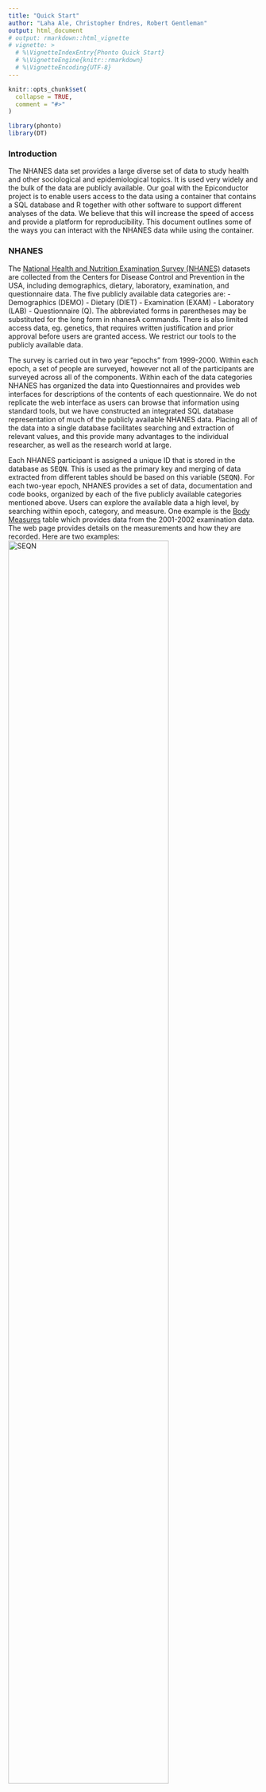 ```yaml
---
title: "Quick Start"
author: "Laha Ale, Christopher Endres, Robert Gentleman"
output: html_document
# output: rmarkdown::html_vignette
# vignette: >
  # %\VignetteIndexEntry{Phonto Quick Start}
  # %\VignetteEngine{knitr::rmarkdown}
  # %\VignetteEncoding{UTF-8}
---
```


```r
knitr::opts_chunk$set(
  collapse = TRUE,
  comment = "#>"
)
```

```r
library(phonto)
library(DT)
```
### Introduction
  The NHANES data set provides a large diverse set of data to study health and other sociological and epidemiological topics.  It is used very widely and the bulk of the data are publicly available.  Our goal with the Epiconductor project is to enable users access to the data using a container that contains a SQL database and R together with other software to support different analyses of the data.  We believe that this will increase the speed of access and provide a platform for reproducibility.  This document outlines some of the ways you can interact with the NHANES data while using the container.

### NHANES 

The [National Health and Nutrition Examination Survey (NHANES)](https://www.cdc.gov/nchs/nhanes/index.htm) datasets are collected from the Centers for Disease Control and Prevention in the USA, including demographics, dietary, laboratory, examination, and questionnaire data. The five publicly available data categories are: - Demographics (DEMO) - Dietary (DIET) - Examination (EXAM) - Laboratory (LAB) - Questionnaire (Q). The abbreviated forms in parentheses may be substituted for the long form in nhanesA commands. There is also limited access data, eg. genetics, that requires written justification and prior approval before users are granted access. We restrict our tools to the publicly available data.

The survey is carried out in two year "epochs" from 1999-2000. Within each epoch, a set of people are surveyed, however not all of the participants are surveyed across all of the components. Within each of the data categories NHANES has organized the data into Questionnaires and provides web interfaces for descriptions of the contents of each questionnaire.  We do not replicate the web interface as users can browse that information using standard tools, but we have constructed an integrated SQL database representation of much of the publicly available NHANES data.  Placing all of the data into a single database facilitates searching and extraction of relevant values, and this provide many advantages to the individual researcher, as well as the research world at large.

Each NHANES participant is assigned a unique ID that is stored in the database as <tt>SEQN</tt>. This is used as the primary key and merging of data extracted from different tables should be based on this variable (<tt>SEQN</tt>). 
For each two-year epoch, NHANES provides a set of data, documentation and code books, organized by each of the five publicly available categories mentioned above.  Users can explore the available data a high level, by searching within epoch, category, and measure. One example is the [Body Measures](https://wwwn.cdc.gov/nchs/nhanes/2001-2002/BMX_B.htm) table which provides data from the 2001-2002 examination data. The web page provides details on the measurements and how they are recorded.
Here are two examples:
![SEQN](seqn.png){width=80%}
![weight](weight.png){width=80%}


There are many ways to access and utilize the NHANES data. Users familiar with SQL can connect and explore the data with database client tools such as HeidiSQL and DataGrip, or other programming languages. 

<FONT COLOR="RED"> README(TJFS): Not sure how/why this fits in here: </FONT>
*In the [example](https://github.com/ccb-hms/NHANES/blob/main/Code/R/regressionExample.R), we show, using R, how one can connect to the database and perform a simple sample analysis. In addition, we also wrapped some functions for users to get access to the data easily, the function can be see in [phonto package](https://github.com/ccb-hms/phonto/tree/main/vignettes).*


Others may utilize [web-based tools](https://www.cdc.gov/nchs/nhanes/index.htm) provided by the CDC for investigating the data and metadata. In addition there are two existing R packages called [nhanesA](https://cran.r-project.org/web/packages/nhanesA/index.html) (Endres) and [RNHANES](https://cran.r-project.org/web/packages/RNHANES/index.html) (Susman). While most of the data collected can easily be downloaded from the CDC website, accessing the data in that way can be problematic and error prone. The [nhanesA](https://cran.r-project.org/web/packages/nhanesA/index.html) package provides a set of tools to search and download the NHANES data and metadata, making the data more accessible to user. However, one drawback is that the tool must access the NHANES website every time the user calls the R function, which leads slow getting of the data and raises errors occasionally due to network issues.

In the spirit of producing more easily reproduced and shared analyses we have created a SQL database in a Docker (cite Docker) container that contains most of the currently available NHANES data. Around that SQL database we have constructed a number of R packages and other tools that help scientists analyze the data. Since all of the code and data are under version control, anyone can obtain the same version of the data and code and produce identical results.  

### 1. Searching the NHANES database

Comprehensive lists of NHANES variables are maintained for each data group. For example, the demographics variables are available at https://wwwn.cdc.gov/nchs/nhanes/search/variablelist.aspx?Component=Demographics. The `nhanesSearch` function allows the investigator to input search terms, match against the comprehensive variable descriptions, and retrieve the list of matching variables.

<FONT COLOR="RED">README(TJFS): This function would be much more useful if it could search AND and not just OR </FONT>

  
#### 1.1  nhanesSearch()
This function will list all the tables
   <FONT COLOR="RED"> README(TJFS): arguments are required for this to run, will search all tables.(i.e. cannot run nhanesTables() and get all tables) would be good if empty arguments would produce all available tables (like nhanesSearch()). Would be great to be able to search across multiple years (i.e. specify a start and stop year nhanesSearch())
  
   </FONT>
 
#### 1.1 nhanesSearchTableNames

This function lets users search for tables in the database by the table name, which can be either the short names used by NHANES or the 
longer descriptive names.  For our Dockerized container no restricted data can be accessed (ie the RDC tables are excluded) and the `includerdc` option is not supported.

 <FONT COLOR="RED"> FIXME: is this correct Laha? If so can you add something to the man page to show this and an example of using
the long descriptive names - also the man page says: includerdc: If TRUE then RDC only tables are included (default=FALSE).
but what is an RDC table? can you explain on the man page? nhanesSearchTableNames(): can search the tables by the name patterns, and it returns a data frame of the results, which contains the questionnaire (the table names provided in NHANES websites), a longer descriptive table name (eg.BloodPressure) and the survey years. </FONT>

 <FONT COLOR="blue">No, it does not support search the long tale name, it was designed for search short table names as the nhanesA package does. But I can added it if that is what we want.</FONT>


For example, we can search blood pressure related table by the following code. We choose "BPX" as the parameters based the CDC table name conventions. The users can pass more sophistic search patterns according "LIKE string" in sql Server, more details can be found [here](https://learn.microsoft.com/en-us/sql/t-sql/language-elements/like-transact-sql?view=sql-server-ver16).
```r
res = nhanesSearchTableNames("BPX", details=TRUE)
datatable(res)
```
In the research data frame, Questionnaire present CDC tables, and TableName present long descriptive names which hold the data across the years.


In the code chunk below we exploit the fact that the data are stored in a SQLServer database. We can provide access to some of the special functions within that database for matching strings. In the example below the string "BPX[_]" string is passed to the database engine directly.  This string matches only tables containing the string "BPX_"; therefore, the table named "BPXO_J" will not match the search string. We note that the table named "BPX" also has no underscore and it also will not match. Readers familiar with regular expressions may want to explore on-line documentation for SQL Server that helps them identify ways of creating more specialized search expressions.
```r
res = nhanesSearchTableNames("BPX[_]", details=TRUE)
datatable(res)
```

# 1.2 Searching for Variables
 One of the main challenges in using the NHANES data set is finding the tables that contain 
 the data you want to analyze.  In this section we outline some of the basic methods you can use to do the searching. In the next code chunk are a variety of different ways you can use the search functionality.
 The returned value can be put into a searchable data table that you can use to further filter, sort and search for specific variables.
```r
# nhanesSearch use examples
#
# Search on the word bladder, restrict to the 2001-2008 surveys, 
# print out 50 characters of the variable description
bl = nhanesSearch("bladder", ystart=2001, ystop=2008, nchar=50)
dim(bl)
#
# Search on "urin" (will match urine, urinary, etc), from 1999-2010, return table names only
urin = nhanesSearch("urin", ignore.case=TRUE, ystop=2010, namesonly=TRUE)
dim(urin)
#
# Search on "urin", exclude "during", search surveys from 1999-2010, return table names only
urinsm = nhanesSearch("urin", exclude_terms="during", ignore.case=TRUE, ystop=2010, namesonly=TRUE)
dim(urinsm)
#
# Restrict search to 'EXAM' and 'LAB' data groups. Explicitly list matching and exclude terms, leave ignore.case set to default value of FALSE. Search surveys from 2009 to present.
urinrest = nhanesSearch(c("urin", "Urin"), exclude_terms=c("During", "eaten during", "do during"), data_group=c('EXAM', 'LAB'), ystart=2009)
dim(urinrest)
#
# Search on "tooth" or "teeth", all years
teeth = nhanesSearch(c("tooth", "teeth"), ignore.case=TRUE)
dim(teeth)
#
# Search for variables where the variable description begins with "Tooth"
sttooth = nhanesSearch("^Tooth")
dim(sttooth)
datatable(sttooth)
```
 
Now suppose we wanted to find variables that had LDL (low density lipoproteins).  To do that we can use the nhanesSearch function. In the code below 
```r
s1 = nhanesSearch("LDL")
LDLTabs = nhanesSearchVarName('LBDLDL')
```
 
 
# 2. unionQuery()

The unionQuery() function is designed to aggregate data across the years. Tt aggregate the researched results and returns the results as a data frame. For example, the blood pressure tables in CDC are BPX, BPX_B,...BPX_J from years 1999-2000 to 2017-2018. The users can aggregate some or all of the data.

```r
tablenames = nhanesSearchTableNames('BPX[_]')
blood_df <- unionQuery(tablenames,cols =c("BPXDI1","BPXDI2","BPXSY1","BPXSY2"))
DT::datatable(blood_df[1:400,])
```

## 3. jointQuery()
The jointQuery() function, table list of table name and a set of column names, it merges the researched results and returns the results as a data frame. The data are joined using SEQN which is the unique identifier for individuals.
#FIXME: ok this one is more interesting - but you need to perhaps explain that SEQN is the primary key in this database and that jointQuery is going to merge on that quantity.  And this might be where you want to be clear that SEQNs are unique to epochs - they don't appear in more than one, and even if it was the same person there is no way to know that.

The example below is a much more complex, but also more realistic query example. In this example we are collecting data across 4 tables, DEMO, BPQ, HDL and TRIGLY. And also across two of the data collection epochs (I and J).  We first construct our query string, note that it is important that every table appears twice, once with an _I and once with an _J. In addition the variables being selected must be the same for each epoch and each table.

```r
cols = list(DEMO_I=c("RIDAGEYR","RIAGENDR","RIDRETH1","DMDEDUC2","years"),
                     DEMO_J=c("RIDAGEYR","RIAGENDR","RIDRETH1","DMDEDUC2","years"),
                     BPQ_I=c('BPQ050A','BPQ020'),BPQ_J=c('BPQ050A','BPQ020'),
                     HDL_I=c("LBDHDD"),HDL_J=c("LBDHDD"), TRIGLY_I=c("LBXTR","LBDLDL"),
            TRIGLY_J=c("LBXTR","LBDLDL"))
data <- jointQuery(cols)
tdata = data[1:100,]
datatable(tdata)
```


### 4. PHESANT-like process

The NHANES project provides thousands of phenotypes and exposures. Navigating these can be very challenging and we are in the process of developing tools that will aid users in navigating the data quickly and reliably. Developing tools that can better help analysts navigate data at this scale is important.  We are patterning our efforts on those that were developed for the UK Biobank (Bycroft et al. 2018) and specifically the PHESANT (Millard et al. 2017) package.  

We can run a PHESANT-like process to convert each column into data types. It also provides the ratio of unique values (`r_unique`), the proportion of zeros (`r_zeros`), and the ratio of NAs (`r_NAs`), which is calculated by the number of unique values, zeros, and NAs divided by total records. The categorical data types (ordered or unordered) are represented by integers, and we categorize them as multilevel. For example, education (DMDEDUC2) is labeled as Multilevel(7) which means it has 7 levels. Information on whether or not the levels are ordered would have to be obtain from the on-line NHANES documentation.

```r
phs_dat = phesant(data)
data = phs_dat$data
DT::datatable(phs_dat$phs_res)
categoricalVars = rownames(phs_dat$phs_res)[grep("^Multilevel", phs_dat$phs_res$types)]
categoricalVars
```

### 5.Setup factor levels for categorical variables

In the raw NHANES data stored in the database all categorical variables are represented as integers.  In order to make use of these for analysis you will need to transform them into factors in R.  

Categorical variables are presented with integers as shown below.

```r
data[,c('RIAGENDR', 'RIDRETH1','DMDEDUC2')] |> head() |> knitr::kable()
```
And the real factor levels for year 2003-2004 can be found in [the cookbook]() as shown below.
![gender](gender.png)
![enthinicity](ethinicity.png)
![education](edu.png)



The real factor levels can be set with nhanesTranslate() function.

```r
##now we can translate the variables that need to be translated
t1 = nhanesTranslate("DEMO_J",c("RIDAGEYR","RIAGENDR","RIDRETH1","DMDEDUC2","years"),data=data)
datatable(t1[1:100,c('SEQN','RIDAGEYR','RIAGENDR', 'RIDRETH1')] )
```

##FIXME: Laha - somewhere you should have an explicit definition of what is in the code - what makes something continuous - what makesit discrete, what makes it ordered? In the first pass, all the categorical values are discrete integers - that does not make them ordered - you have to look at the actual levels - and we need to explain how our users will do that.


##FIXME - the more I think about it, we should only report a factor, if the column has been transformed into an R factor, and then you can get from that whether it is ordered or unordered.  When you get a column with integer values only (and less than whatever the PHESANT cut-off is, then call them "categorical" - let's reserve the label "factor" for R factors.

Currently, we are doing as the following flow chat, but both the ordered and unordered are considered as multilevel.
![PHESANT flow chat](phesant_like.png){width=80%}

